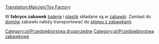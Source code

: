 [[Translation:Main/en/Toy Factory]]{{en/-}}
{{pl/Przedsiębiorstwa|image=ToyFactory.png
|name=Fabryka zabawek
|climates=[[Main/en/Klimat/Pl#Zabawkowy]]
|accepts=[[Main/pl/Plastik|Plastik]], [[Main/pl/Baterie|Baterie]]
|produces=[[Main/pl/Zabawki|Zabawki]]
}}

W '''fabryce zabawek''' [[Main/pl/Baterie|baterie]] i [[Main/pl/Plastik|plastik]] składane są w [[Main/pl/Zabawki|zabawki]]. Zamiast do [[Main/pl/Domy|domów]] zabawki należy transportować do [[Main/pl/Sklep z zabawkami|sklepu z zabawkami]]

{{pl/Navbox Industries}}

[[Category:pl/Przedsiębiorstwa drugorzędne]]
[[Category:pl/Przedsiębiorstwa zabawkowe]]